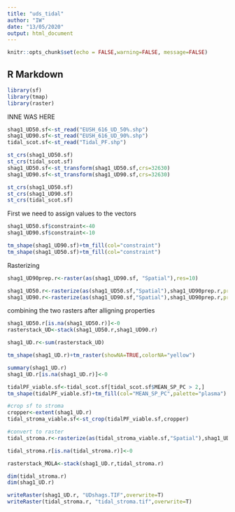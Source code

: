 ```yaml
---
title: "uds_tidal"
author: "IW"
date: "13/05/2020"
output: html_document
---
```


```r
knitr::opts_chunk$set(echo = FALSE,warning=FALSE, message=FALSE)
```

## R Markdown

```r
library(sf)
library(tmap)
library(raster)
```
INNE WAS HERE
```r
shag1_UD50.sf<-st_read("EUSH_616_UD_50%.shp")
shag1_UD90.sf<-st_read("EUSH_616_UD_90%.shp")
tidal_scot.sf<-st_read("Tidal_PF.shp")

```

```r
st_crs(shag1_UD50.sf)
st_crs(tidal_scot.sf)
shag1_UD50.sf<-st_transform(shag1_UD50.sf,crs=32630)
shag1_UD90.sf<-st_transform(shag1_UD90.sf,crs=32630)

st_crs(shag1_UD50.sf)
st_crs(shag1_UD90.sf)
st_crs(tidal_scot.sf)
```

First we need to assign values to the vectors
```r
shag1_UD50.sf$constraint<-40
shag1_UD90.sf$constraint<-10

tm_shape(shag1_UD90.sf)+tm_fill(col="constraint")
tm_shape(shag1_UD50.sf)+tm_fill(col="constraint")
```

Rasterizing

```r
shag1_UD90prep.r<-raster(as(shag1_UD90.sf, "Spatial"),res=10)

shag1_UD50.r<-rasterize(as(shag1_UD50.sf,"Spatial"),shag1_UD90prep.r,progress="text",field="constraint")
shag1_UD90.r<-rasterize(as(shag1_UD90.sf,"Spatial"),shag1_UD90prep.r,progress="text",field="constraint")
```

combining the two rasters after alligning properties


```r
shag1_UD50.r[is.na(shag1_UD50.r)]<-0
rasterstack_UD<-stack(shag1_UD50.r,shag1_UD90.r)

shag1_UD.r<-sum(rasterstack_UD)
```


```r
tm_shape(shag1_UD.r)+tm_raster(showNA=TRUE,colorNA="yellow")
```
```r
summary(shag1_UD.r)
shag1_UD.r[is.na(shag1_UD.r)]<-0
```

```r
tidalPF_viable.sf<-tidal_scot.sf[tidal_scot.sf$MEAN_SP_PC > 2,]
tm_shape(tidalPF_viable.sf)+tm_fill(col="MEAN_SP_PC",palette="plasma")

#crop sf to stroma
cropper<-extent(shag1_UD.r)
tidal_stroma_viable.sf<-st_crop(tidalPF_viable.sf,cropper)

#convert to raster
tidal_stroma.r<-rasterize(as(tidal_stroma_viable.sf,"Spatial"),shag1_UD90prep.r,progress="text",field="MEAN_SP_PC")

tidal_stroma.r[is.na(tidal_stroma.r)]<-0

rasterstack_MOLA<-stack(shag1_UD.r,tidal_stroma.r)

dim(tidal_stroma.r)
dim(shag1_UD.r)

writeRaster(shag1_UD.r, "UDshags.TIF",overwrite=T)
writeRaster(tidal_stroma.r, "tidal_stroma.tif",overwrite=T)
```
